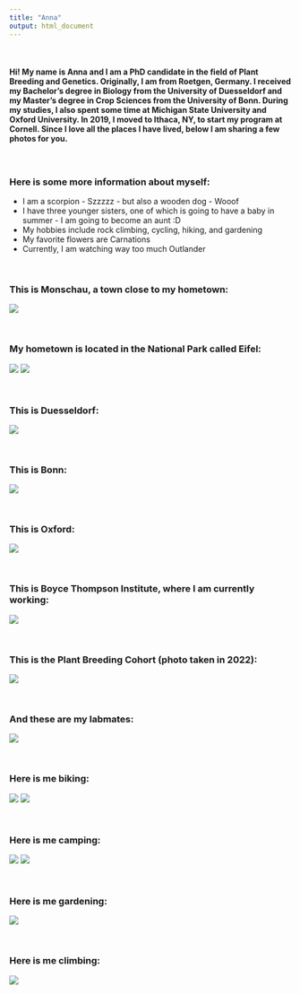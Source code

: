 ```yaml
---
title: "Anna"
output: html_document
---
```


<br />

#### Hi! My name is Anna and I am a PhD candidate in the field of Plant Breeding and Genetics. Originally, I am from Roetgen, Germany. I received my Bachelor's degree in Biology from the University of Duesseldorf and my Master's degree in Crop Sciences from the University of Bonn. During my studies, I also spent some time at Michigan State University and Oxford University. In 2019, I moved to Ithaca, NY, to start my program at Cornell. Since I love all the places I have lived, below I am sharing a few photos for you.

<br />

### Here is some more information about myself:

* I am a scorpion - Szzzzz - but also a wooden dog - Wooof
* I have three younger sisters, one of which is going to have a baby in summer - I am going to become an aunt :D
* My hobbies include rock climbing, cycling, hiking, and gardening
* My favorite flowers are Carnations
* Currently, I am watching way too much Outlander

<br />

### This is Monschau, a town close to my hometown:
![](https://dynamic-media-cdn.tripadvisor.com/media/photo-o/09/40/31/7b/photo2jpg.jpg?w=500&h=300&s=1)

<br />

### My hometown is located in the National Park called Eifel:
![](https://peakvisor.com/photo/SD/Eifel-National-Park-Germany.jpg)
![](https://mediaim.expedia.com/destination/3/48e4016f67c7b1035735718e25cc7e3f.jpg)

<br />

### This is Duesseldorf:
![](https://cdn.eventegg.com//images/travel/3/164/duesseldorf-panorama-with-river-rhein-germany.jpg)

<br />

### This is Bonn:
![](https://www.germany.travel/media/redaktion/content/staedte_kultur_content/staedte/bonn/Bonn_Stadtansicht_mit_Rhein_und_Blick_auf_das_Siebengebirge_Luftbild.jpg)

<br />

### This is Oxford:
![](https://accessable.s3.eu-west-2.amazonaws.com/production/uploads/organisation/hero_image/489/resize_oxford.jpg)

<br />

### This is Boyce Thompson Institute, where I am currently working:
![](https://btiscience.org/wp-content/uploads/BTIfront.jpg)

<br />

### This is the Plant Breeding Cohort (photo taken in 2022):
![](webpage_images/PBG group photo_cropped.png)

<br />

### And these are my labmates:
![](webpage_images/Field planting JJG lab.png)

<br />

### Here is me biking:
![](webpage_images/biking_1.jpg)
![](webpage_images/biking_2.jpg)

<br />

### Here is me camping:
![](webpage_images/camping_1.jpg)
![](webpage_images/camping_2.jpg)

<br />

### Here is me gardening:
![](webpage_images/gardening.jpg)

<br />

### Here is me climbing:
![](webpage_images/climbing.jpg)